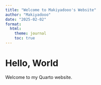 ```yaml
---
title: "Welcome to Makiyadooo's Website"
author: "Makiyadooo"
date: "2025-02-02"
format:
  html:
    theme: journal
    toc: true
---
```

# Hello, World

Welcome to my Quarto website.
